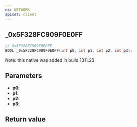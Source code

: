 ```yaml
---
ns: NETWORK
apiset: client
---
```

## _0x5F328FC909F0E0FF

```c
// 0x5F328FC909F0E0FF
BOOL _0x5F328FC909F0E0FF(int p0, int p1, int p2, int p3);
```

Note: this native was added in build 1311.23

## Parameters
* **p0**:
* **p1**:
* **p2**:
* **p3**:

## Return value